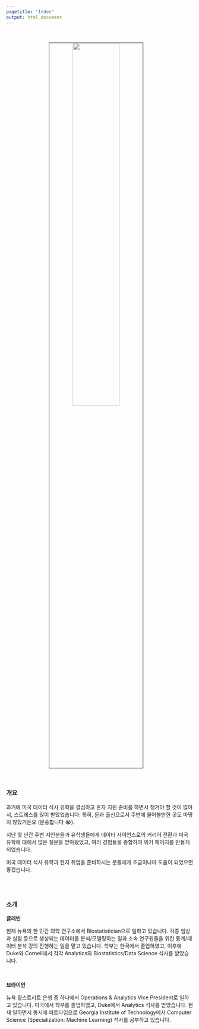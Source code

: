 ```yaml
---
pagetitle: "Index"
output: html_document
---
```


<link rel="stylesheet" href="styles.css" type="text/css">
<link rel="stylesheet" href="academicons/css/academicons.min.css"/>

<br>

<p align="center">
<img src="images/analytics-g4cec2b4cd_1280.jpg" style="width:50%; border:0.5px solid; margin-right: 20px" align="center">
</p>
<br>

### 개요

과거에 미국 데이터 석사 유학을 결심하고 혼자 지원 준비를 하면서 챙겨야 할 것이 많아서, 스트레스를 많이 받았었습니다. 특히, 문과 출신으로서 주변에 물어볼만한 곳도 마땅치 않았거든요 (문송합니다 😭). 

지난 몇 년간 주변 지인분들과 유학생들에게 데이터 사이언스로의 커리어 전환과 미국 유학에 대해서 많은 질문을 받아왔었고, 여러 경험들을 종합하여 위키 페이지를 만들게 되었습니다.

미국 데이터 석사 유학과 현지 취업을 준비하시는 분들에게 조금이나마 도움이 되었으면 좋겠습니다.

<br><br>

### 소개

**글래빈**

현재 뉴욕의 한 민간 의학 연구소에서 Biostatistician으로 일하고 있습니다. 각종 임상과 실험 등으로 생성되는 데이터를 분석/모델링하는 일과 소속 연구원들을 위한 통계/데이터 분석 강의 진행하는 일을 맡고 있습니다. 학부는 한국에서 졸업하였고, 이후에 Duke와 Cornell에서 각각 Analytics와 Biostatistics/Data Science 석사를 받았습니다.


<br>

**브라이언**

뉴욕 월스트리트 은행 중 하나에서 Operations & Analytics Vice President로 일하고 있습니다. 미국에서 학부를 졸업하였고, Duke에서 Analytics 석사를 받았습니다. 현재 일하면서 동시에 파트타임으로 Georgia Institute of Technology에서 Computer Science (Specialization: Machine Learning) 석사를 공부하고 있습니다.


<br><br>
